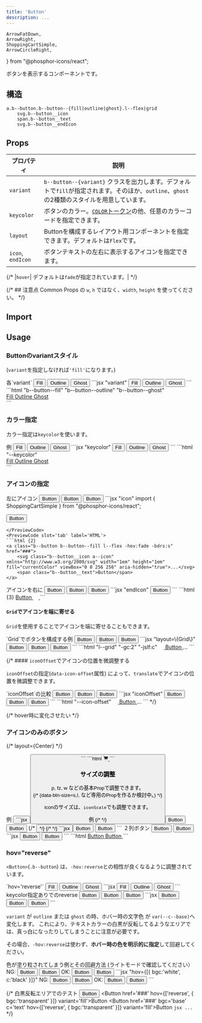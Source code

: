 ```yaml
---
title: 'Button'
description: ...
---
```


	ArrowFatDown,
	ArrowRight,
	ShoppingCartSimple,
	ArrowCircleRight,
} from "@phosphor-icons/react";

ボタンを表示するコンポーネントです。


## 構造
```pug
a.b--button.b--button--{fill|outline|ghost}.l--flex|grid
	svg.b--button__icon
	span.b--button__text
	svg.b--button__endIcon
```


## Props

| プロパティ | 説明 |
|---|---|
|`variant`| `b--button--{variant}` クラスを出力します。デフォルトで`fill`が指定されます。そのほか、`outline`、`ghost`の2種類のスタイルを用意しています。|
|`keycolor`| ボタンのカラー。[`COLOR`トークン](/ja/css/tokens/#color)の他、任意のカラーコードを指定できます。|
|`layout`| Buttonを構成するレイアウト用コンポーネントを指定できます。デフォルトは`Flex`です。|
|`icon`, `endIcon` | ボタンテキストの左右に表示するアイコンを指定できます。|

{/* |`hover`| デフォルトは`fade`が指定されています。| */}


{/* ## 注意点
Common Props の `w`, `h` ではなく、`width`, `height` を使ってください。 */}


## Import

<ImportCode component='Button' />


## Usage

### Buttonのvariantスタイル

(`variant`を指定しなければ`'fill'`になります。)


<Preview>
	<PreviewTitle>各`variant`</PreviewTitle>
	<PreviewArea resize p='20'>
		<Cluster g='20'>
			<Button href='###' variant='fill'>Fill</Button>
			<Button href='###' variant='outline'>Outline</Button>
			<Button href='###' variant='ghost'>Ghost</Button>
		</Cluster>
	</PreviewArea>
	<PreviewCode slot='tab' label='JSX'>
		```jsx "variant"
		<Cluster g='20'>
			<Button href='###' variant='fill'>Fill</Button>
			<Button href='###' variant='outline'>Outline</Button>
			<Button href='###' variant='ghost'>Ghost</Button>
		</Cluster>
		```
	</PreviewCode>
	<PreviewCode slot='tab' label='HTML'>
		```html "b--button--fill" "b--button--outline" "b--button--ghost"
		<div class="l--flex l--flex--cluster -g:20">
			<a class="b--button b--button--fill l--flex -hov:fade" href="###">
				<span class="b--button__text">Fill</span>
			</a>
			<a class="b--button b--button--outline l--flex -hov:fade" href="###">
				<span class="b--button__text">Outline</span>
			</a>
			<a class="b--button b--button--ghost l--flex -hov:fade" href="###">
				<span class="b--button__text">Ghost</span>
			</a>
		</div>
		```
	</PreviewCode>
</Preview>



### カラー指定

カラー指定は`keycolor`を使います。

<Preview>
	<PreviewTitle>例</PreviewTitle>
	<PreviewArea resize p='20'>
		<Cluster g='20'>
			<Button href='###' variant='fill' bdrs='s' keycolor='main'>Fill</Button>
			<Button href='###' variant='outline' bdrs='s' keycolor='accent' hov='reverse'>Outline</Button>
			<Button href='###' variant='ghost' bdrs='s' keycolor='#639d20' hov='reverse'>Ghost</Button>
		</Cluster>
	</PreviewArea>
	<PreviewCode slot='tab' label='JSX'>
		```jsx "keycolor"
		<Cluster g='20'>
			<Button href='###' variant='fill' bdrs='s' keycolor='main'>Fill</Button>
			<Button href='###' variant='outline' bdrs='s' keycolor='accent' hov='reverse'>Outline</Button>
			<Button href='###' variant='ghost' bdrs='s' keycolor='#639d20' hov='reverse'>Ghost</Button>
		</Cluster>
		```
	</PreviewCode>
	<PreviewCode slot='tab' label='HTML'>
		```html "--keycolor"
		<div class="l--flex l--flex--cluster -g:20">
			<a class="b--button b--button--fill l--flex -hov:fade -bdrs:s" style="--keycolor:var(--c--main)" href="###">
				<span class="b--button__text">Fill</span>
			</a>
			<a class="b--button b--button--outline l--flex -hov:reverse -bdrs:s" style="--keycolor:var(--c--accent)" href="###">
				<span class="b--button__text">Outline</span>
			</a>
			<a class="b--button b--button--ghost l--flex -hov:reverse -bdrs:s" style="--keycolor:#639d20" href="###">
				<span class="b--button__text">Ghost</span>
			</a>
		</div>
		```
	</PreviewCode>
</Preview>


### アイコンの指定

<Preview>
	<PreviewTitle>左にアイコン</PreviewTitle>
	<PreviewArea resize p='20'>
		<Cluster g='20'>
			<Button href='###' icon={ShoppingCartSimple} bdrs='s'>Button</Button>
			<Button href='###' icon={ShoppingCartSimple} variant='outline' bdrs='s'>Button</Button>
			<Button href='###' icon={ShoppingCartSimple} variant='ghost' bdrs='s'>Button</Button>
		</Cluster>
	</PreviewArea>
<PreviewCode slot='tab' label='JSX'>
```jsx "icon"
import { ShoppingCartSimple } from "@phosphor-icons/react";

<Button href='###' icon={ShoppingCartSimple} bdrs='s'>Button</Button>
```
</PreviewCode>
<PreviewCode slot='tab' label='HTML'>
```html {2}
<a class="b--button b--button--fill l--flex -hov:fade -bdrs:s" href="###">
	<svg class="b--button__icon a--icon" xmlns="http://www.w3.org/2000/svg" width="1em" height="1em" fill="currentColor" viewBox="0 0 256 256" aria-hidden="true">...</svg>
	<span class="b--button__text">Button</span>
</a>
```
</PreviewCode>
</Preview>

<Preview>
	<PreviewTitle>アイコンを右に</PreviewTitle>
	<PreviewArea resize p='20'>
		<Cluster g='20'>
			<Button href='###' endIcon={ArrowRight} bdrs='full'>Button</Button>
			<Button href='###' endIcon={ArrowRight} variant='outline' bdrs='full'>Button</Button>
			<Button href='###' endIcon={ArrowRight} variant='ghost' bdrs='full'>Button</Button>
		</Cluster>
	</PreviewArea>
	<PreviewCode slot='tab' label='JSX'>
	```jsx "endIcon"
	<Button href='###' endIcon={ArrowRight} bdrs='full'>Button</Button>
	```
	</PreviewCode>
	<PreviewCode slot='tab' label='HTML'>
	```html {3}
	<a class="b--button b--button--fill l--flex -hov:fade -bdrs:full" href="###">
		<span class="b--button__text">Button</span>
		<svg class="b--button__endIcon a--icon" xmlns="http://www.w3.org/2000/svg" width="1em" height="1em" fill="currentColor" viewBox="0 0 256 256" aria-hidden="true">...</svg>
	</a>
	```
	</PreviewCode>
</Preview>




#### `Grid`でアイコンを端に寄せる

`Grid`を使用することでアイコンを端に寄せることもできます。


<Preview>
	<PreviewTitle>`Grid`でボタンを構成する例</PreviewTitle>
	<PreviewArea resize p='20' isFlow='20'>
			<Button layout={Grid} href='###' icon={ShoppingCartSimple} maxW='25rem'>Button</Button>
			<Button layout={Grid} href='###' endIcon={ArrowRight} maxW='25rem'>Button</Button>
			<Button layout={Grid} href='###' icon={ShoppingCartSimple} endIcon={ArrowRight} maxW='25rem'>Button</Button>
	</PreviewArea>
	<PreviewCode slot='tab' label='JSX'>
		```jsx "layout=\{Grid\}"
		<Button layout={Grid} href='###' icon={ShoppingCartSimple} maxW='25rem'>Button</Button>
		<Button layout={Grid} href='###' endIcon={ArrowRight} maxW='25rem'>Button</Button>
		<Button layout={Grid} href='###' icon={ShoppingCartSimple} endIcon={ArrowRight} maxW='25rem'>Button</Button>
		```
	</PreviewCode>
	<PreviewCode slot='tab' label='HTML'>
		```html "l--grid" "-gc:2" "-jslf:c"
		<a class="b--button b--button--fill l--grid -hov:fade -maxW:" style="--maxW:25rem" href="###">
			<svg class="b--button__icon a--icon" xmlns="http://www.w3.org/2000/svg" width="1em" height="1em" fill="currentColor" viewBox="0 0 256 256" aria-hidden="true">...</svg>
			<span class="b--button__text">Button</span>
		</a>
		...
		```
	</PreviewCode>
</Preview>


{/* #### `iconOffset`でアイコンの位置を微調整する

`iconOffset`の指定(`data-icon-offset`属性) によって、`translate`でアイコンの位置を微調整できます。

<Preview>
	<PreviewTitle>`iconOffset`の比較</PreviewTitle>
	<PreviewArea resize p='20' isFlow='s'>
		<Button href='###' icon={ShoppingCartSimple}>Button</Button>
		<Button href='###' iconOffset="20%" icon={ShoppingCartSimple}>Button</Button>
		<Button href='###' iconOffset="-20%" icon={ShoppingCartSimple}>Button</Button>
	</PreviewArea>
	<PreviewCode slot='tab' label='JSX'>
		```jsx "iconOffset"
		<Button href='###' icon={ShoppingCartSimple}>Button</Button>
		<Button href='###' iconOffset="20%" icon={ShoppingCartSimple}>Button</Button>
		<Button href='###' iconOffset="-20%" icon={ShoppingCartSimple}>Button</Button>
		```
	</PreviewCode>
	<PreviewCode slot='tab' label='HTML'>
		```html "--icon-offset"
		<a class="b--button b--button--fill l--flex -hov:fade" style="--icon-offset:20%" href="###">
			<svg class="b--button__icon a--icon" xmlns="http://www.w3.org/2000/svg" width="1em" height="1em" fill="currentColor" viewBox="0 0 256 256" aria-hidden="true">...</svg>
			<span class="b--button__text">Button</span>
		</a>
		...
		```
	</PreviewCode>
</Preview> */}

{/* hover時に変化させたい */}


### アイコンのみのボタン


{/* layout={Center} */}

<Preview>
	<PreviewTitle>例</PreviewTitle>
	<PreviewArea resize p='20'>
		<Button href='###' icon={{as:ShoppingCartSimple, weight:'fill'}} w='fit' p='20' bdrs='s' /> 
	</PreviewArea>
	<PreviewCode slot='tab' label='JSX'>
		```jsx
		<Button href='###' icon={{as:ShoppingCartSimple, weight:'fill'}} w='fit' p='20' bdrs='s' /> 
		```
	</PreviewCode>
	<PreviewCode slot='tab' label='HTML'>
		```html
		<a class="b--button b--button--fill l--center -hov:fade -w:fit -p:20 -bdrs:s" href="###">
			<svg xmlns="http://www.w3.org/2000/svg" width="1em" height="1em" fill="currentColor" viewBox="0 0 256 256" class="b--button__icon a--icon" aria-hidden="true"><path d="M239.71,74.14l-25.64,92.28A24.06,24.06,0,0,1,191,184H92.16A24.06,24.06,0,0,1,69,166.42L33.92,40H16a8,8,0,0,1,0-16H40a8,8,0,0,1,7.71,5.86L57.19,64H232a8,8,0,0,1,7.71,10.14ZM88,200a16,16,0,1,0,16,16A16,16,0,0,0,88,200Zm104,0a16,16,0,1,0,16,16A16,16,0,0,0,192,200Z"></path></svg>
		</a>
		```
	</PreviewCode>
</Preview>


### サイズの調整

p, fz, w などの基本Propで調整できます。  
{/* (data-btn-size=s,l, など専用のPropを作るか検討中。) */}

iconのサイズは、`iconScale`でも調整できます。

<Preview>
	<PreviewTitle>例</PreviewTitle>
	<PreviewArea resize p='20'>
		{/* <Flex g='20'> */}
		<Button href='###' w='fit' fz='xs' bdrs='s' endIcon={ArrowRight}>Button</Button>
		<Button layout={Grid} href='###' maxW='25rem' py='20' px='30' bdrs='s' endIcon={ArrowRight} iconScale='1.25'>Button</Button>
		{/* <Button href='###' w='fit' fz='xl' p='20' bdrs='s' icon={ShoppingCartSimple} /> */}
		{/* </Flex> */}
	</PreviewArea>
	<PreviewCode>
		```jsx
		<Button href='###' w='fit' fz='xs' bdrs='s' endIcon={ArrowRight}>Button</Button>
		<Button layout={Grid} href='###' maxW='25rem' py='20' px='30' bdrs='s' endIcon={ArrowRight} iconScale='1.25'>Button</Button>
		```
	</PreviewCode>
</Preview>


<Preview>
	<PreviewTitle>２列ボタン</PreviewTitle>
	<PreviewArea resize p='20'>
		<Flex g='20'>
			<Button href='###' w='50%'>Button</Button>
			<Button href='###' variant='outline' w='50%'>Button</Button>
		</Flex>
	</PreviewArea>
	<PreviewCode slot='tab' label='JSX'>
	```jsx
	<Flex g='20'>
		<Button href='###' w='50%'>Button</Button>
		<Button href='###' variant='outline' w='50%'>Button</Button>
	</Flex>
	```
	</PreviewCode>
	<PreviewCode slot='tab' label='HTML'>
	```html
	<a class="b--button b--button--fill l--flex -hov:fade -w:" style="--w:50%" href="###">
		<span class="b--button__text">Button</span>
	</a>
	<a class="b--button b--button--outline l--flex -hov:fade -w:" style="--w:50%" href="###">
		<span class="b--button__text">Button</span>
	</a>
	```
	</PreviewCode>
</Preview>


### hov="reverse"

`<Button>`(`.b--button`) は、`-hov:reverse`との相性が良くなるように調整されています。


<Preview>
	<PreviewTitle>`hov='reverse'`</PreviewTitle>
	<PreviewArea resize p='20'>
		<Cluster g='20'>
			<Button href='###' hov='reverse'>Fill</Button>
			<Button href='###' hov='reverse' variant='outline'>Outline</Button>
			<Button href='###' hov='reverse' variant='ghost'>Ghost</Button>
		</Cluster>
	</PreviewArea>
	<PreviewCode>
		```jsx
		<Cluster g='20'>
			<Button href='###' hov='reverse'>Fill</Button>
			<Button href='###' hov='reverse' variant='outline'>Outline</Button>
			<Button href='###' hov='reverse' variant='ghost'>Ghost</Button>
		</Cluster>
		```
	</PreviewCode>
</Preview>

<Preview>
	<PreviewTitle>keycolor指定ありでのreverse</PreviewTitle>
	<PreviewArea resize p='20'>
		<Cluster g='20'>
			<Button href='###' hov='reverse' keycolor='main'>Button</Button>
			<Button href='###' hov='reverse' variant='outline' keycolor='purple'>Button</Button>
			<Button href='###' hov='reverse' variant='ghost' keycolor='#639d20' bgc='#eee'>Button</Button>
		</Cluster>
	</PreviewArea>
	<PreviewCode>
		```jsx
		<Cluster g='20'>
			<Button href='###' hov='reverse' keycolor='main'>Button</Button>
			<Button href='###' hov='reverse' variant='outline' keycolor='purple'>Button</Button>
			<Button href='###' hov='reverse' variant='ghost' keycolor='#639d20' bgc='#eee'>Button</Button>
		</Cluster>
		```
	</PreviewCode>
</Preview>

<br />

`variant` が `outline` または `ghost` の時、ホバー時の文字色 が `var(--c--base)`へ変化します。
<Callout type='warning'>
これにより、テキストカラーの白黒が反転してるようなエリアでは、真っ白になったりしてしまうことに注意が必要です。
</Callout>

その場合、`-hov:reverse`は使わず、**ホバー時の色を明示的に指定**して回避してください。

<Preview>
	<PreviewTitle>色が塗り粒されてしまう例とその回避方法 (ライトモードで確認してください）</PreviewTitle>
	<PreviewArea p='20'>
		<Box isFrame hasGutter py='50' pos='r' c='white'>
			<Media isLayer src='/img/img-3.jpg' alt='' width='960' height='640' z='-1'/>
			<Layer bgc='black:50%' z='-1'/>
			<Cluster g='20'>
				<Text>NG:</Text>
				<Button href='###' keycolor='white' hov='reverse' variant='outline'>Button</Button>
				<Button href='###' keycolor='white' hov='reverse' variant='ghost'>Button</Button>
			</Cluster>
			<Spacer h='50' />
			<Cluster g='20'>
				<Text>OK:</Text>
				<Button href='###' keycolor='white' hov={[{ bgc:'white', c:'black' }]} variant='outline'>Button</Button>
				<Button href='###' keycolor='white' hov={[{ bgc:'white', c:'black' }]} variant='ghost'>Button</Button>
			</Cluster>
		</Box>
	</PreviewArea>
	<PreviewCode>
		```jsx "hov={[{ bgc:'white', c:'black' }]}"
		<Box isFrame hasGutter py='50' pos='r' c='white'>
			<Media isLayer src='/img/img-3.jpg' alt='' width='960' height='640' z='-1'/>
			<Layer bgc='black:50%' z='-1'/>
			<Cluster g='20'>
				<Text>NG:</Text>
				<Button href='###' keycolor='white' hov='reverse' variant='outline'>Button</Button>
				<Button href='###' keycolor='white' hov='reverse' variant='ghost'>Button</Button>
			</Cluster>
			<Spacer h='50' />
			<Cluster g='20'>
				<Text>OK:</Text>
				<Button href='###' keycolor='white' hov={[{ bgc:'white', c:'black' }]} variant='outline'>Button</Button>
				<Button href='###' keycolor='white' hov={[{ bgc:'white', c:'black' }]} variant='ghost'>Button</Button>
			</Cluster>
		</Box>
		```
	</PreviewCode>
</Preview>


{/* <Preview>
	<PreviewTitle>白黒反転エリアでのテスト</PreviewTitle>
	<PreviewArea resize p='20'>
		<Box p='40' pos='r' c='base'>
			<Media isLayer src='/img.jpg' alt='' width='960' height='640' z='-1'/>
			<Layer blur='4px' bgc='black:50%' z='-1'/>
			<Dummy />
			<Cluster mbs={30} g='20'>
				<Button href='###' hov='reverse' variant='fill'>Button</Button>
				<Button href='###' hov={['reverse', { bgc:'transparent' }]} variant='fill'>Button</Button>
				<Button href='###' bgc='base' c='text' hov={['reverse', { bgc:'transparent' }]} variant='fill'>Button</Button>
			</Cluster>
		</Box>
	</PreviewArea>
	<PreviewCode>
		```jsx
		...
		```
	</PreviewCode>
</Preview> */}

